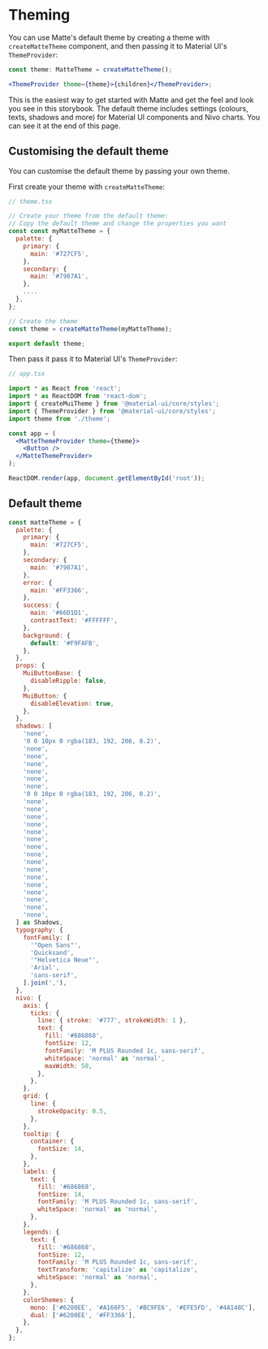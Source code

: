 
<Meta title="User Interface/Theming" />

# Theming

You can use Matte's default theme by creating a theme with `createMatteTheme` component,
and then passing it to Material UI's `ThemeProvider`:

```jsx
const theme: MatteTheme = createMatteTheme();

<ThemeProvider theme={theme}>{children}</ThemeProvider>;
```

This is the easiest way to get started with Matte and get the feel
and look you see in this storybook. The default theme includes settings
(colours, texts, shadows and more) for Material UI components and Nivo charts.
You can see it at the end of this page.

## Customising the default theme

You can customise the default theme by passing your own theme.

First create your theme with `createMatteTheme`:

```jsx
// theme.tsx

// Create your theme from the default theme:
// Copy the default theme and change the properties you want
const const myMatteTheme = {
  palette: {
    primary: {
      main: '#727CF5',
    },
    secondary: {
      main: '#7987A1',
    },
    ....
  },
};

// Create the theme
const theme = createMatteTheme(myMatteTheme);

export default theme;
```

Then pass it pass it to Material UI's `ThemeProvider`:

```jsx
// app.tsx

import * as React from 'react';
import * as ReactDOM from 'react-dom';
import { createMuiTheme } from '@material-ui/core/styles';
import { ThemeProvider } from '@material-ui/core/styles';
import theme from './theme';

const app = (
  <MatteThemeProvider theme={theme}>
    <Button />
  </MatteThemeProvider>
);

ReactDOM.render(app, document.getElementById('root'));
```

## Default theme

```jsx
const matteTheme = {
  palette: {
    primary: {
      main: '#727CF5',
    },
    secondary: {
      main: '#7987A1',
    },
    error: {
      main: '#FF3366',
    },
    success: {
      main: '#66D1D1',
      contrastText: '#FFFFFF',
    },
    background: {
      default: '#F9FAFB',
    },
  },
  props: {
    MuiButtonBase: {
      disableRipple: false,
    },
    MuiButton: {
      disableElevation: true,
    },
  },
  shadows: [
    'none',
    '0 0 10px 0 rgba(183, 192, 206, 0.2)',
    'none',
    'none',
    'none',
    'none',
    'none',
    'none',
    '0 0 10px 0 rgba(183, 192, 206, 0.2)',
    'none',
    'none',
    'none',
    'none',
    'none',
    'none',
    'none',
    'none',
    'none',
    'none',
    'none',
    'none',
    'none',
    'none',
    'none',
    'none',
  ] as Shadows,
  typography: {
    fontFamily: [
      '"Open Sans"',
      'Quicksand',
      '"Helvetica Neue"',
      'Arial',
      'sans-serif',
    ].join(','),
  },
  nivo: {
    axis: {
      ticks: {
        line: { stroke: '#777', strokeWidth: 1 },
        text: {
          fill: '#686868',
          fontSize: 12,
          fontFamily: 'M PLUS Rounded 1c, sans-serif',
          whiteSpace: 'normal' as 'normal',
          maxWidth: 50,
        },
      },
    },
    grid: {
      line: {
        strokeOpacity: 0.5,
      },
    },
    tooltip: {
      container: {
        fontSize: 14,
      },
    },
    labels: {
      text: {
        fill: '#686868',
        fontSize: 14,
        fontFamily: 'M PLUS Rounded 1c, sans-serif',
        whiteSpace: 'normal' as 'normal',
      },
    },
    legends: {
      text: {
        fill: '#686868',
        fontSize: 12,
        fontFamily: 'M PLUS Rounded 1c, sans-serif',
        textTransform: 'capitalize' as 'capitalize',
        whiteSpace: 'normal' as 'normal',
      },
    },
    colorShemes: {
      mono: ['#6200EE', '#A166F5', '#BC9FE6', '#EFE5FD', '#4A148C'],
      dual: ['#6200EE', '#FF3366'],
    },
  },
};
```
